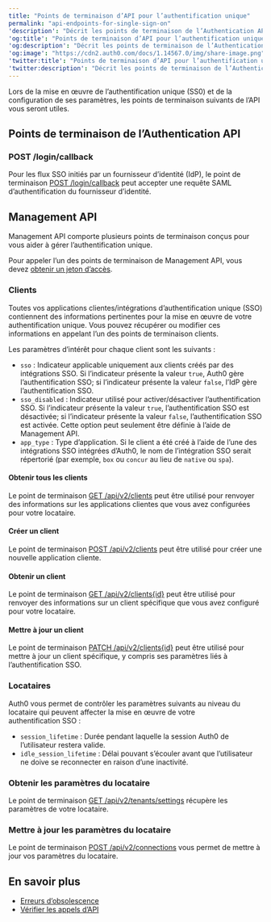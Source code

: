 ```yaml
---
title: "Points de terminaison d’API pour l’authentification unique"
permalink: "api-endpoints-for-single-sign-on"
'description': "Décrit les points de terminaison de l’Authentication API Auth0 et de Management API Auth0 pertinents lors de la mise en œuvre de l’authentification unique (SSO)."
'og:title': "Points de terminaison d’API pour l’authentification unique"
'og:description': "Décrit les points de terminaison de l’Authentication API Auth0 et de Management API Auth0 pertinents lors de la mise en œuvre de l’authentification unique (SSO)."
'og:image': "https://cdn2.auth0.com/docs/1.14567.0/img/share-image.png"
'twitter:title': "Points de terminaison d’API pour l’authentification unique"
'twitter:description': "Décrit les points de terminaison de l’Authentication API Auth0 et de Management API Auth0 pertinents lors de la mise en œuvre de l’authentification unique (SSO)."
---
```


Lors de la mise en œuvre de l’authentification unique (SS0) et de la configuration de ses paramètres, les points de terminaison suivants de l’API vous seront utiles.

## Points de terminaison de l’Authentication API

### POST /login/callback

Pour les flux <Tooltip href="/docs/fr-ca/glossary?term=single-sign-on" tip="Authentification unique (SSO)
Service qui, après qu’un utilisateur se soit connecté à une application, le connecte automatiquement à d’autres applications." cta="Voir le glossaire">SSO</Tooltip> initiés par un fournisseur d’identité (<Tooltip href="/docs/fr-ca/glossary?term=idp" tip="Fournisseur d’identité (IdP)
Service de stockage et de gestion des identités numériques." cta="Voir le glossaire">IdP</Tooltip>), le point de terminaison [POST /login/callback](https://auth0.com/docs/api/authentication#idp-initiated-single-sign-on-sso-flow) peut accepter une requête <Tooltip href="/docs/fr-ca/glossary?term=security-assertion-markup-language" tip="Security Assertion Markup Language (SAML)
Protocole normalisé permettant à deux parties d’échanger des informations d’authentification sans mot de passe." cta="Voir le glossaire">SAML</Tooltip> d’authentification du fournisseur d’identité.

## Management API

<Tooltip href="/docs/fr-ca/glossary?term=management-api" tip="Management API
Un produit permettant aux clients d’effectuer des tâches administratives." cta="Voir le glossaire">Management API</Tooltip> comporte plusieurs points de terminaison conçus pour vous aider à gérer l’authentification unique.

Pour appeler l’un des points de terminaison de Management API, vous devez [obtenir un jeton d’accès](https://auth0.com/docs/api/management/v2/tokens).

### Clients

Toutes vos applications clientes/intégrations d’authentification unique (SSO) contiennent des informations pertinentes pour la mise en œuvre de votre authentification unique. Vous pouvez récupérer ou modifier ces informations en appelant l’un des points de terminaison clients.

Les paramètres d’intérêt pour chaque client sont les suivants :

* `sso` : Indicateur applicable uniquement aux clients créés par des intégrations SSO. Si l’indicateur présente la valeur `true`, Auth0 gère l’authentification SSO; si l’indicateur présente la valeur `false`, l’IdP gère l’authentification SSO.
* `sso_disabled` : Indicateur utilisé pour activer/désactiver l’authentification SSO. Si l’indicateur présente la valeur `true`, l’authentification SSO est désactivée; si l’indicateur présente la valeur `false`, l’authentification SSO est activée. Cette option peut seulement être définie à l’aide de Management API.
* `app_type` : Type d’application. Si le client a été créé à l’aide de l’une des intégrations SSO intégrées d’Auth0, le nom de l’intégration SSO serait répertorié (par exemple, `box` ou `concur` au lieu de `native` ou `spa`).

#### Obtenir tous les clients

Le point de terminaison [GET /api/v2/clients](/docs/fr-ca/api/management/v2#!/Clients/get_clients) peut être utilisé pour renvoyer des informations sur les applications clientes que vous avez configurées pour votre locataire.

#### Créer un client

Le point de terminaison [POST /api/v2/clients](/docs/fr-ca/api/management/v2#!/Clients/post_clients) peut être utilisé pour créer une nouvelle application cliente.

#### Obtenir un client

Le point de terminaison [GET /api/v2/clients{id}](/docs/fr-ca/api/management/v2#!/Clients/get_clients_by_id) peut être utilisé pour renvoyer des informations sur un client spécifique que vous avez configuré pour votre locataire.

#### Mettre à jour un client

Le point de terminaison [PATCH /api/v2/clients{id}](/docs/fr-ca/api/management/v2#!/Clients/patch_clients_by_id) peut être utilisé pour mettre à jour un client spécifique, y compris ses paramètres liés à l’authentification SSO.

### Locataires

Auth0 vous permet de contrôler les paramètres suivants au niveau du locataire qui peuvent affecter la mise en œuvre de votre authentification SSO :

* `session_lifetime` : Durée pendant laquelle la session Auth0 de l’utilisateur restera valide.
* `idle_session_lifetime` : Délai pouvant s’écouler avant que l’utilisateur ne doive se reconnecter en raison d’une inactivité.

### Obtenir les paramètres du locataire

Le point de terminaison [GET /api/v2/tenants/settings](/docs/fr-ca/api/management/v2#!/Tenants/get_settings) récupère les paramètres de votre locataire.

### Mettre à jour les paramètres du locataire

Le point de terminaison [POST /api/v2/connections](/docs/fr-ca/api/management/v2#!/Tenants/patch_settings) vous permet de mettre à jour vos paramètres du locataire.

## En savoir plus

* [Erreurs d’obsolescence](/docs/fr-ca/troubleshoot/basic-issues/check-deprecation-errors)
* [Vérifier les appels d’API](/docs/fr-ca/troubleshoot/authentication-issues/check-api-calls)